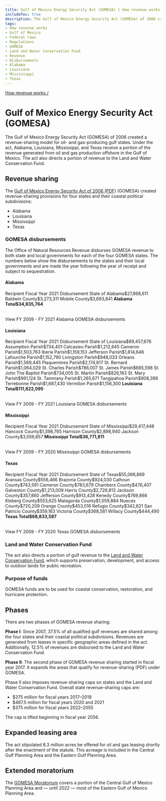 ```yaml
---
title: Gulf of Mexico Energy Security Act (GOMESA) | How revenue works
includeToc: true
description: The Gulf of Mexico Energy Security Act (GOMESA) of 2006 created a revenue-sharing model for oil- and gas-producing gulf states. Under the act, Alabama, Louisiana, Mississippi, and Texas receive a portion of the revenue generated from oil and gas production offshore in the Gulf of Mexico. The act also directs a portion of revenue to the Land and Water Conservation Fund.
tags:
- How revenue works
- Gulf of Mexico
- Federal laws
- Regulations
- GOMESA
- Land and Water Conservation Fund
- Revenue
- Disbursements
- Alabama
- Louisiana
- Mississippi
- Texas
---
```


[How revenue works /](/how-revenue-works/)

# Gulf of Mexico Energy Security Act (GOMESA)

The Gulf of Mexico Energy Security Act (GOMESA) of 2006 created a revenue-sharing model for oil- and gas-producing gulf states. Under the act, Alabama, Louisiana, Mississippi, and Texas receive a portion of the revenue generated from oil and gas production offshore in the Gulf of Mexico. The act also directs a portion of revenue to the Land and Water Conservation Fund.

## Revenue sharing
The [Gulf of Mexico Energy Security Act of 2006 (PDF)](https://www.boem.gov/GOMESA/) (GOMESA) created revenue-sharing provisions for four states and their <GlossaryTerm>coastal political subdivisions</GlossaryTerm>:

* Alabama
* Louisiana
* Mississippi
* Texas

### GOMESA disbursements

The Office of Natural Resources Revenue disburses GOMESA revenue to both state and local governments for each of the four GOMESA states. The numbers below show the disbursements to the states and their local governments and are made the year following the year of receipt and subject to sequestration.

#### Alabama
<Table>
    <TableHead>
    <TableRow>
        <TableCell>Recipient</TableCell>
        <TableCell>Fiscal Year 2021 Disbursement</TableCell>
    </TableRow>
    </TableHead>
    <TableBody>
        <TableRow><TableCell>State of Alabama</TableCell><TableCell>$27,868,611</TableCell></TableRow>
        <TableRow><TableCell>Baldwin County</TableCell><TableCell>$3,273,311</TableCell></TableRow>
        <TableRow><TableCell>Mobile County</TableCell><TableCell>$3,693,841</TableCell></TableRow>
        <TableRow><TableCell><b>Alabama Total</b></TableCell><TableCell><b>$34,835,764</b></TableCell></TableRow>
        </TableBody>
</Table>
 <Link href='/query-data/?dataType=Disbursements&period=Fiscal%20Year&fiscalYear=2009%2C2010%2C2011%2C2012%2C2013%2C2014%2C2015%2C2016%2C2017%2C2018%2C2019%2C2020%2C2021&groupBy=localRecipient&usStateName=Alabama&source=GOMESA%20offshore' linkType='FilterTable'>View FY 2009 - FY 2021 Alabama GOMESA disbursements</Link>

#### Louisiana
<Table>
    <TableHead>
    <TableRow>
        <TableCell>Recipient</TableCell>
        <TableCell>Fiscal Year 2021 Disbursement</TableCell>
    </TableRow>
    </TableHead>
    <TableBody>
          <TableRow><TableCell>State of Louisiana</TableCell><TableCell>$89,457,676</TableCell></TableRow>
          <TableRow><TableCell>Assumption Parish</TableCell><TableCell>$734,401</TableCell></TableRow>
          <TableRow><TableCell>Calcasieu Parish</TableCell><TableCell>$1,212,645</TableCell></TableRow>
          <TableRow><TableCell>Cameron Parish</TableCell><TableCell>$1,503,763</TableCell></TableRow>
          <TableRow><TableCell>Iberia Parish</TableCell><TableCell>$1,159,153</TableCell></TableRow>
          <TableRow><TableCell>Jefferson Parish</TableCell><TableCell>$1,814,646</TableCell></TableRow>
          <TableRow><TableCell>Lafourche Parish</TableCell><TableCell>$1,152,790</TableCell></TableRow>
          <TableRow><TableCell>Livingston Parish</TableCell><TableCell>$948,033</TableCell></TableRow>
          <TableRow><TableCell>Orleans Parish</TableCell><TableCell>$1,589,445</TableCell></TableRow>
          <TableRow><TableCell>Plaquemines Parish</TableCell><TableCell>$2,174,817</TableCell></TableRow>
          <TableRow><TableCell>St. Bernard Parish</TableCell><TableCell>$1,064,029</TableCell></TableRow>
          <TableRow><TableCell>St. Charles Parish</TableCell><TableCell>$786,007</TableCell></TableRow>
          <TableRow><TableCell>St. James Parish</TableCell><TableCell>$685,598</TableCell></TableRow>
          <TableRow><TableCell>St. John The Baptist Parish</TableCell><TableCell>$734,005</TableCell></TableRow>
          <TableRow><TableCell>St. Martin Parish</TableCell><TableCell>$826,163</TableCell></TableRow>
          <TableRow><TableCell>St. Mary Parish</TableCell><TableCell>$961,124</TableCell></TableRow>
          <TableRow><TableCell>St. Tammany Parish</TableCell><TableCell>$1,265,671</TableCell></TableRow>
          <TableRow><TableCell>Tangipahoa Parish</TableCell><TableCell>$908,398</TableCell></TableRow>
          <TableRow><TableCell>Terrebonne Parish</TableCell><TableCell>$1,687,430</TableCell></TableRow>
          <TableRow><TableCell>Vermilion Parish</TableCell><TableCell>$1,156,300</TableCell></TableRow>
        <TableRow><TableCell><b>Louisiana Total</b></TableCell><TableCell><b>$111,822,095</b></TableCell></TableRow>
        </TableBody>
        </Table>
 <Link href='https://nrrd-preview.app.cloud.gov/sites/upload-data/query-data/?dataType=Disbursements&period=Fiscal%20Year&fiscalYear=2009%2C2010%2C2011%2C2012%2C2013%2C2014%2C2015%2C2016%2C2017%2C2018%2C2019%2C2020%2C2021&groupBy=localRecipient&usStateName=Louisiana&source=GOMESA%20offshore' linkType='FilterTable'>View FY 2009 - FY 2021 Louisiana GOMESA disbursements</Link>

#### Mississippi
<Table>
    <TableHead>
    <TableRow>
        <TableCell>Recipient</TableCell>
        <TableCell>Fiscal Year 2021 Disbursement</TableCell>
    </TableRow>
    </TableHead>
    <TableBody>
    <TableRow><TableCell>State of Mississippi</TableCell><TableCell>$29,417,448</TableCell></TableRow>
    <TableRow><TableCell>Hancock County</TableCell><TableCell>$1,398,765</TableCell></TableRow>
    <TableRow><TableCell>Harrison County</TableCell><TableCell>$2,898,940</TableCell></TableRow>
    <TableRow><TableCell>Jackson County</TableCell><TableCell>$3,056,657</TableCell></TableRow>
    <TableRow><TableCell><b>Mississippi Total</b></TableCell><TableCell><b>$36,771,811</b></TableCell></TableRow>
    </TableBody>
    </Table>
 <Link href='/query-data/?dataType=Disbursements&period=Fiscal%20Year&fiscalYear=2009%2C2010%2C2011%2C2012%2C2013%2C2014%2C2015%2C2016%2C2017%2C2018%2C2019%2C2020%2C2021&groupBy=localRecipient&usStateName=Mississippi&source=GOMESA%20offshore' linkType='FilterTable'>View FY 2009 - FY 2020 Mississippi GOMESA disbursements</Link>

#### Texas
<Table>
    <TableHead>
    <TableRow>
        <TableCell>Recipient</TableCell>
        <TableCell>Fiscal Year 2021 Disbursement</TableCell>
    </TableRow>
    </TableHead>
    <TableBody>
    <TableRow><TableCell>State of Texas</TableCell><TableCell>$55,066,869</TableCell></TableRow>
    <TableRow><TableCell>Aransas County</TableCell><TableCell>$556,466</TableCell></TableRow>
    <TableRow><TableCell>Brazoria County</TableCell><TableCell>$924,030</TableCell></TableRow>
    <TableRow><TableCell>Calhoun County</TableCell><TableCell>$743,591</TableCell></TableRow>
    <TableRow><TableCell>Cameron County</TableCell><TableCell>$783,679</TableCell></TableRow>
    <TableRow><TableCell>Chambers County</TableCell><TableCell>$476,407</TableCell></TableRow>
    <TableRow><TableCell>Galveston County</TableCell><TableCell>$1,213,009</TableCell></TableRow>
    <TableRow><TableCell>Harris County</TableCell><TableCell>$2,726,813</TableCell></TableRow>
    <TableRow><TableCell>Jackson County</TableCell><TableCell>$357,860</TableCell></TableRow>
    <TableRow><TableCell>Jefferson County</TableCell><TableCell>$913,428</TableCell></TableRow>
    <TableRow><TableCell>Kenedy County</TableCell><TableCell>$769,866</TableCell></TableRow>
    <TableRow><TableCell>Kleberg County</TableCell><TableCell>$553,625</TableCell></TableRow>
    <TableRow><TableCell>Matagorda County</TableCell><TableCell>$1,059,884</TableCell></TableRow>
    <TableRow><TableCell>Nueces County</TableCell><TableCell>$720,209</TableCell></TableRow>
    <TableRow><TableCell>Orange County</TableCell><TableCell>$453,016</TableCell></TableRow>
    <TableRow><TableCell>Refugio County</TableCell><TableCell>$342,621</TableCell></TableRow>
    <TableRow><TableCell>San Patricio County</TableCell><TableCell>$359,163</TableCell></TableRow>
    <TableRow><TableCell>Victoria County</TableCell><TableCell>$368,561</TableCell></TableRow>
    <TableRow><TableCell>Willacy County</TableCell><TableCell>$444,490</TableCell></TableRow>
    <TableRow><TableCell><b>Texas Total</b></TableCell><TableCell><b>$68,833,587</b></TableCell></TableRow>
        </TableBody>
</Table>
 <Link href='/query-data/?dataType=Disbursements&period=Fiscal%20Year&fiscalYear=2009%2C2010%2C2011%2C2012%2C2013%2C2014%2C2015%2C2016%2C2017%2C2018%2C2019%2C2020%2C2021&groupBy=localRecipient&usStateName=Texas&source=GOMESA%20offshore' linkType='FilterTable'>View FY 2009 - FY 2020 Texas GOMESA disbursements</Link>

### Land and Water Conservation Fund
The act also directs a portion of gulf revenue to the [Land and Water Conservation Fund](/how-revenue-works/lwcf/), which supports preservation, development, and access to outdoor lands for public recreation.

### Purpose of funds
GOMESA funds are to be used for coastal conservation, restoration, and hurricane protection.

## Phases
There are two phases of GOMESA revenue sharing:

**Phase I**: Since 2007, 37.5% of all qualified gulf revenues are shared among the four states and their coastal political subdivisions. Revenues are generated from leases in specific geographic areas defined in the act. Additionally, 12.5% of revenues are disbursed to the Land and Water Conservation Fund.

**Phase II**: The second phase of GOMESA revenue sharing started in fiscal year 2017. It expands the <Link linkType='default' href='/downloads/gomesa-map.pdf'>areas that qualify for revenue-sharing (PDF)</Link> under GOMESA.

Phase II also imposes revenue-sharing caps on states and the Land and Water Conservation Fund. Overall state revenue-sharing caps are:

- $375 million for fiscal years 2017–2019
- $487.5 million for fiscal years 2020 and 2021
- $375 million for fiscal years 2022–2055

The cap is lifted beginning in fiscal year 2056.

## Expanded leasing area
The act stipulated 8.3 million acres be offered for oil and gas leasing shortly after the enactment of the statute. This acreage is included in the Central Gulf Planning Area and the Eastern Gulf Planning Area.

## Extended moratorium
The [GOMESA Moratorium](https://www.boem.gov/Areas-Under-Moratoria/) covers a portion of the Central Gulf of Mexico Planning Area and — until 2022 — most of the Eastern Gulf of Mexico Planning Area.
